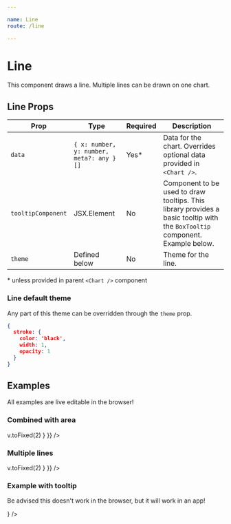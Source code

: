 ```yaml
---

name: Line
route: /line

---
```




# Line

This component draws a line. Multiple lines can be drawn on one chart.


## Line Props
| Prop        | Type | Required | Description
| ----------- | ----------- | ------------- | ------ |
| `data`      | `{ x: number, y: number, meta?: any }[]` | Yes* | Data for the chart. Overrides optional data provided in `<Chart />`.  |
| `tooltipComponent`   | JSX.Element | No | Component to be used to draw tooltips. This library provides a basic tooltip with the `BoxTooltip` component. Example below.  |
| `theme`   | Defined below        | No | Theme for the line.  |

\* unless provided in parent `<Chart />` component

### Line default theme
Any part of this theme can be overridden through the `theme` prop.

```json
{
  stroke: {
    color: 'black',
    width: 1,
    opacity: 1
  }
}
```

## Examples

All examples are live editable in the browser!

### Combined with area

<Playground>
<Chart
  style={{ height: 200, width: 400 }}
  data={[
    { x: -2, y: 15 },
    { x: -1, y: 10 },
    { x: 0, y: 12 },
    { x: 1, y: 7 },
    { x: 2, y: 6 },
    { x: 3, y: 3 },
    { x: 4, y: 5 },
    { x: 5, y: 8 },
    { x: 6, y: 12 },
    { x: 7, y: 14 },
    { x: 8, y: 12 },
    { x: 9, y: 13.5 },
    { x: 10, y: 18 },
  ]}
  padding={{ left: 40, bottom: 20, right: 20, top: 20 }}
  xDomain={{ min: -2, max: 10 }}
  yDomain={{ min: -4, max: 20 }}
>
  <VerticalAxis tickCount={10} theme={{ labels: { formatter: (v) => v.toFixed(2) } }} />
  <HorizontalAxis tickCount={3} />
  <Area theme={{ gradient: { from: { color: '#44bd32' }, to: { color: '#44bd32', opacity: 0.2 } }}} />
  <Line theme={{ stroke: { color: '#44bd32', width: 10 } }} />
</Chart>
</Playground>

### Multiple lines

<Playground>
<Chart
  style={{ height: 200, width: 400}}
  padding={{ left: 40, bottom: 20, right: 20, top: 20 }}
  xDomain={{ min: -2, max: 10 }}
  yDomain={{ min: 0, max: 20 }}
>
  <VerticalAxis
    tickCount={10}
    theme={{ labels: { formatter: (v) => v.toFixed(2) } }}
  />
  <HorizontalAxis  />
  <Line 
    theme={{ stroke: { color: 'red', width: 3 } }} 
    data={[
      { x: -2, y: 15 },
      { x: -1, y: 10 },
      { x: 0, y: 12 },
      { x: 5, y: 8 },
      { x: 6, y: 12 },
      { x: 9, y: 13.5 },
      { x: 10, y: 18 },
    ]} 
  />
  <Line 
    theme={{ stroke: { color: 'blue', width: 3 } }} 
    data={[
      { x: -2, y: 0 },
      { x: -1, y: 2 },
      { x: 0, y: 7 },
      { x: 2, y: 5 },
      { x: 3, y: 12 },
      { x: 7, y: 16 },
      { x: 9, y: 17 },
      { x: 10, y: 12 },
    ]} 
  />
</Chart>
</Playground>

### Example with tooltip

Be advised this doesn't work in the browser, but it will work in an app!

<Playground>
<Chart
  style={{ height: 200, width: 400 }}
  data={[
    { x: -2, y: 5 },
    { x: -1, y: 10 },
    { x: 0, y: 12 },
    { x: 4, y: 11 },
    { x: 8, y: 12 },
    { x: 9, y: 13.5 },
    { x: 10, y: 18 },
  ]}
  padding={{ left: 40, bottom: 20, right: 20, top: 20 }}
  yDomain={{ min: 0, max: 20 }}
>
  <VerticalAxis
    tickCount={5}
  />
  <HorizontalAxis tickCount={3} />
  <Line theme={{ stroke: { color: '#c0392b', width: 2 } }} tooltipComponent={<BoxTooltip />} />
</Chart>
</Playground>